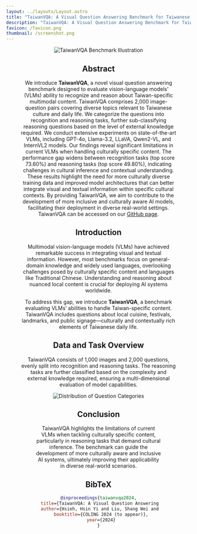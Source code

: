 ```yaml
---
layout: ../layouts/Layout.astro
title: "TaiwanVQA: A Visual Question Answering Benchmark for Taiwanese Daily Life"
description: "TaiwanVQA: A Visual Question Answering Benchmark for Taiwanese Daily Life"
favicon: /favicon.png
thumbnail: /screenshot.png
---
```




<Header
  title={frontmatter.title}
  authors={[
    {
      name: "Hsin Yi, Hsieh",
      notes: ["1"],
    },
    {
      name: "Shang Wei, Liu",
      notes: ["1"],
    },
    {
      name: "Chang Chih, Meng",
      notes: ["2"],
    },
    {
      name: "Chien Hwa, Chen",
      notes: ["2"],
    },
    {
      name: "Shuo Yue, Lin",
      notes: ["3"],
    },
    {
      name: "Hen-Hsen Huang",
      notes: ["4"],
    }
  ]}
  conference="COLING 2024"
  notes={[
    {
      symbol: "1",
      text: "National Applied Research Laboratories",
    },
    {
      symbol: "2",
      text: "National Yang Ming Chiao Tung University",
    },
    {
      symbol: "3",
      text: "National Central University",
    },
    {
      symbol: "4",
      text: "Institute of Information Science, Academia Sinica",
    },
  ]}
  links={[
    {
      name: "Dataset",
      url: "https://taide-taiwan.github.io/TaiwanVQA/",
      icon: "mdi:github",
    },
    {
      name: "arXiv",
      url: "#",
      icon: "academicons:arxiv",
    },
  ]}
/>

<Image src={cover} alt="TaiwanVQA Benchmark Illustration" />
<Figure caption="An illustration of the TaiwanVQA Benchmark. Each image in the dataset is paired with two questions (one recognition and one reasoning) covering various aspects of Taiwanese daily life and culture." />

## Abstract
We introduce **TaiwanVQA**, a novel visual question answering benchmark designed to evaluate vision-language models' (VLMs) ability to recognize and reason about Taiwan-specific multimodal content. TaiwanVQA comprises 2,000 image-question pairs covering diverse topics relevant to Taiwanese culture and daily life. We categorize the questions into recognition and reasoning tasks, further sub-classifying reasoning questions based on the level of external knowledge required. We conduct extensive experiments on state-of-the-art VLMs, including GPT-4o, Llama-3.2, LLaVA, Qwen2-VL, and InternVL2 models. Our findings reveal significant limitations in current VLMs when handling culturally specific content. The performance gap widens between recognition tasks (top score 73.60%) and reasoning tasks (top score 49.80%), indicating challenges in cultural inference and contextual understanding. These results highlight the need for more culturally diverse training data and improved model architectures that can better integrate visual and textual information within specific cultural contexts. By providing TaiwanVQA, we aim to contribute to the development of more inclusive and culturally aware AI models, facilitating their deployment in diverse real-world settings. TaiwanVQA can be accessed on our [GitHub page](https://taide-taiwan.github.io/TaiwanVQA/).

## Introduction
Multimodal vision-language models (VLMs) have achieved remarkable success in integrating visual and textual information. However, most benchmarks focus on general-domain knowledge and widely used languages, overlooking challenges posed by culturally specific content and languages like Traditional Chinese. Understanding and reasoning about nuanced local content is crucial for deploying AI systems worldwide. 

To address this gap, we introduce **TaiwanVQA**, a benchmark evaluating VLMs’ abilities to handle Taiwan-specific content. TaiwanVQA includes questions about local cuisine, festivals, landmarks, and public signage—culturally and contextually rich elements of Taiwanese daily life.

## Data and Task Overview
TaiwanVQA consists of 1,000 images and 2,000 questions, evenly split into recognition and reasoning tasks. The reasoning tasks are further classified based on the complexity and external knowledge required, ensuring a multi-dimensional evaluation of model capabilities.

<Image src={topicDis} alt="Distribution of Question Categories" />
<Figure caption="Distribution of Question Categories. The blue and red bars represent recognition and reasoning questions respectively. Darker bars show the total number of questions in the main topic, while lighter bars indicate the number of questions in subtopics. Topics without subtopics, like Daily Necessities, have no lighter bars." />

## Conclusion
TaiwanVQA highlights the limitations of current VLMs when tackling culturally specific content, particularly in reasoning tasks that demand cultural inference. The benchmark can guide the development of more culturally aware and inclusive AI systems, ultimately improving their applicability in diverse real-world scenarios.

## BibTeX
```bibtex
@inproceedings{taiwanvqa2024,
  title={TaiwanVQA: A Visual Question Answering Benchmark for Taiwanese Daily Life},
  author={Hsieh, Hsin Yi and Liu, Shang Wei and Meng, Chang Chih and Chen, Chien Hwa and Lin, Shuo Yue and Huang, Hen-Hsen},
  booktitle={COLING 2024 (to appear)},
  year={2024}
}